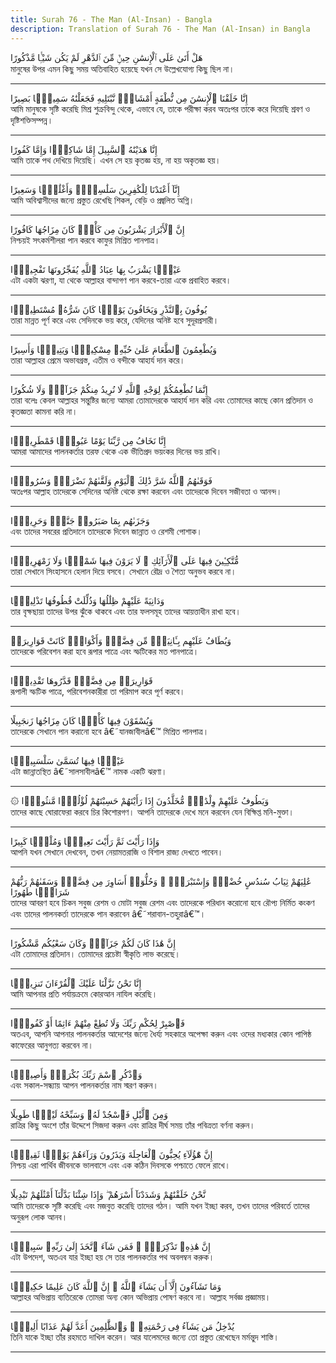 ```yaml
---
title: Surah 76 - The Man (Al-Insan) - Bangla
description: Translation of Surah 76 - The Man (Al-Insan) in Bangla
---
```





<Aside type="quran" title="1">
هَلْ أَتَىٰ عَلَى ٱلْإِنسَٰنِ حِينٌۭ مِّنَ ٱلدَّهْرِ لَمْ يَكُن شَيْـًۭٔا مَّذْكُورًا
</Aside>

<Aside type="reference" title="1">
মানুষের উপর এমন কিছু সময় অতিবাহিত হয়েছে যখন সে উল্লেখযোগ্য কিছু ছিল না।
</Aside>

---

<Aside type="quran" title="2">
إِنَّا خَلَقْنَا ٱلْإِنسَٰنَ مِن نُّطْفَةٍ أَمْشَاجٍۢ نَّبْتَلِيهِ فَجَعَلْنَٰهُ سَمِيعًۢا بَصِيرًا
</Aside>

<Aside type="reference" title="2">
আমি মানুষকে সৃষ্টি করেছি মিশ্র শুক্রবিন্দু থেকে, এভাবে যে, তাকে পরীক্ষা করব অতঃপর তাকে করে দিয়েছি শ্রবণ ও দৃষ্টিশক্তিসম্পন্ন।
</Aside>

---

<Aside type="quran" title="3">
إِنَّا هَدَيْنَٰهُ ٱلسَّبِيلَ إِمَّا شَاكِرًۭا وَإِمَّا كَفُورًا
</Aside>

<Aside type="reference" title="3">
আমি তাকে পথ দেখিয়ে দিয়েছি। এখন সে হয় কৃতজ্ঞ হয়, না হয় অকৃতজ্ঞ হয়।
</Aside>

---

<Aside type="quran" title="4">
إِنَّآ أَعْتَدْنَا لِلْكَٰفِرِينَ سَلَٰسِلَا۟ وَأَغْلَٰلًۭا وَسَعِيرًا
</Aside>

<Aside type="reference" title="4">
আমি অবিশ্বাসীদের জন্যে প্রস্তুত রেখেছি শিকল, বেড়ি ও প্রজ্বলিত অগ্নি।
</Aside>

---

<Aside type="quran" title="5">
إِنَّ ٱلْأَبْرَارَ يَشْرَبُونَ مِن كَأْسٍۢ كَانَ مِزَاجُهَا كَافُورًا
</Aside>

<Aside type="reference" title="5">
নিশ্চয়ই সৎকর্মশীলরা পান করবে কাফুর মিশ্রিত পানপাত্র।
</Aside>

---

<Aside type="quran" title="6">
عَيْنًۭا يَشْرَبُ بِهَا عِبَادُ ٱللَّهِ يُفَجِّرُونَهَا تَفْجِيرًۭا
</Aside>

<Aside type="reference" title="6">
এটা একটা ঝরণা, যা থেকে আল্লাহর বান্দাগণ পান করবে-তারা একে প্রবাহিত করবে।
</Aside>

---

<Aside type="quran" title="7">
يُوفُونَ بِٱلنَّذْرِ وَيَخَافُونَ يَوْمًۭا كَانَ شَرُّهُۥ مُسْتَطِيرًۭا
</Aside>

<Aside type="reference" title="7">
তারা মান্নত পূর্ণ করে এবং সেদিনকে ভয় করে, যেদিনের অনিষ্ট হবে সুদূরপ্রসারী।
</Aside>

---

<Aside type="quran" title="8">
وَيُطْعِمُونَ ٱلطَّعَامَ عَلَىٰ حُبِّهِۦ مِسْكِينًۭا وَيَتِيمًۭا وَأَسِيرًا
</Aside>

<Aside type="reference" title="8">
তারা আল্লাহর প্রেমে অভাবগ্রস্ত, এতীম ও বন্দীকে আহার্য দান করে।
</Aside>

---

<Aside type="quran" title="9">
إِنَّمَا نُطْعِمُكُمْ لِوَجْهِ ٱللَّهِ لَا نُرِيدُ مِنكُمْ جَزَآءًۭ وَلَا شُكُورًا
</Aside>

<Aside type="reference" title="9">
তারা বলেঃ কেবল আল্লাহর সন্তুষ্টির জন্যে আমরা তোমাদেরকে আহার্য দান করি এবং তোমাদের কাছে কোন প্রতিদান ও কৃতজ্ঞতা কামনা করি না।
</Aside>

---

<Aside type="quran" title="10">
إِنَّا نَخَافُ مِن رَّبِّنَا يَوْمًا عَبُوسًۭا قَمْطَرِيرًۭا
</Aside>

<Aside type="reference" title="10">
আমরা আমাদের পালনকর্তার তরফ থেকে এক ভীতিপ্রদ ভয়ংকর দিনের ভয় রাখি।
</Aside>

---

<Aside type="quran" title="11">
فَوَقَىٰهُمُ ٱللَّهُ شَرَّ ذَٰلِكَ ٱلْيَوْمِ وَلَقَّىٰهُمْ نَضْرَةًۭ وَسُرُورًۭا
</Aside>

<Aside type="reference" title="11">
অতঃপর আল্লাহ তাদেরকে সেদিনের অনিষ্ট থেকে রক্ষা করবেন এবং তাদেরকে দিবেন সজীবতা ও আনন্দ।
</Aside>

---

<Aside type="quran" title="12">
وَجَزَىٰهُم بِمَا صَبَرُوا۟ جَنَّةًۭ وَحَرِيرًۭا
</Aside>

<Aside type="reference" title="12">
এবং তাদের সবরের প্রতিদানে তাদেরকে দিবেন জান্নাত ও রেশমী পোশাক।
</Aside>

---

<Aside type="quran" title="13">
مُّتَّكِـِٔينَ فِيهَا عَلَى ٱلْأَرَآئِكِ ۖ لَا يَرَوْنَ فِيهَا شَمْسًۭا وَلَا زَمْهَرِيرًۭا
</Aside>

<Aside type="reference" title="13">
তারা সেখানে সিংহাসনে হেলান দিয়ে বসবে। সেখানে রৌদ্র ও শৈত্য অনুভব করবে না।
</Aside>

---

<Aside type="quran" title="14">
وَدَانِيَةً عَلَيْهِمْ ظِلَٰلُهَا وَذُلِّلَتْ قُطُوفُهَا تَذْلِيلًۭا
</Aside>

<Aside type="reference" title="14">
তার বৃক্ষছায়া তাদের উপর ঝুঁকে থাকবে এবং তার ফলসমূহ তাদের আয়ত্তাধীন রাখা হবে।
</Aside>

---

<Aside type="quran" title="15">
وَيُطَافُ عَلَيْهِم بِـَٔانِيَةٍۢ مِّن فِضَّةٍۢ وَأَكْوَابٍۢ كَانَتْ قَوَارِيرَا۠
</Aside>

<Aside type="reference" title="15">
তাদেরকে পরিবেশন করা হবে রূপার পাত্রে এবং স্ফটিকের মত পানপাত্রে।
</Aside>

---

<Aside type="quran" title="16">
قَوَارِيرَا۟ مِن فِضَّةٍۢ قَدَّرُوهَا تَقْدِيرًۭا
</Aside>

<Aside type="reference" title="16">
রূপালী স্ফটিক পাত্রে, পরিবেশনকারীরা তা পরিমাপ করে পূর্ণ করবে।
</Aside>

---

<Aside type="quran" title="17">
وَيُسْقَوْنَ فِيهَا كَأْسًۭا كَانَ مِزَاجُهَا زَنجَبِيلًا
</Aside>

<Aside type="reference" title="17">
তাদেরকে সেখানে পান করানো হবে â€˜যানজাবীলâ€™ মিশ্রিত পানপাত্র।
</Aside>

---

<Aside type="quran" title="18">
عَيْنًۭا فِيهَا تُسَمَّىٰ سَلْسَبِيلًۭا
</Aside>

<Aside type="reference" title="18">
এটা জান্নাতস্থিত â€˜সালসাবীলâ€™ নামক একটি ঝরণা।
</Aside>

---

<Aside type="quran" title="19">
۞ وَيَطُوفُ عَلَيْهِمْ وِلْدَٰنٌۭ مُّخَلَّدُونَ إِذَا رَأَيْتَهُمْ حَسِبْتَهُمْ لُؤْلُؤًۭا مَّنثُورًۭا
</Aside>

<Aside type="reference" title="19">
তাদের কাছে ঘোরাফেরা করবে চির কিশোরগণ। আপনি তাদেরকে দেখে মনে করবেন যেন বিক্ষিপ্ত মনি-মুক্তা।
</Aside>

---

<Aside type="quran" title="20">
وَإِذَا رَأَيْتَ ثَمَّ رَأَيْتَ نَعِيمًۭا وَمُلْكًۭا كَبِيرًا
</Aside>

<Aside type="reference" title="20">
আপনি যখন সেখানে দেখবেন, তখন নেয়ামতরাজি ও বিশাল রাজ্য দেখতে পাবেন।
</Aside>

---

<Aside type="quran" title="21">
عَٰلِيَهُمْ ثِيَابُ سُندُسٍ خُضْرٌۭ وَإِسْتَبْرَقٌۭ ۖ وَحُلُّوٓا۟ أَسَاوِرَ مِن فِضَّةٍۢ وَسَقَىٰهُمْ رَبُّهُمْ شَرَابًۭا طَهُورًا
</Aside>

<Aside type="reference" title="21">
তাদের আবরণ হবে চিকন সবুজ রেশম ও মোটা সবুজ রেশম এবং তাদেরকে পরিধান করোনো হবে রৌপ্য নির্মিত কংকণ এবং তাদের পালনকর্তা তাদেরকে পান করাবেন â€˜শরাবান-তহুরাâ€™।
</Aside>

---

<Aside type="quran" title="22">
إِنَّ هَٰذَا كَانَ لَكُمْ جَزَآءًۭ وَكَانَ سَعْيُكُم مَّشْكُورًا
</Aside>

<Aside type="reference" title="22">
এটা তোমাদের প্রতিদান। তোমাদের প্রচেষ্টা স্বীকৃতি লাভ করেছে।
</Aside>

---

<Aside type="quran" title="23">
إِنَّا نَحْنُ نَزَّلْنَا عَلَيْكَ ٱلْقُرْءَانَ تَنزِيلًۭا
</Aside>

<Aside type="reference" title="23">
আমি আপনার প্রতি পর্যায়ক্রমে কোরআন নাযিল করেছি।
</Aside>

---

<Aside type="quran" title="24">
فَٱصْبِرْ لِحُكْمِ رَبِّكَ وَلَا تُطِعْ مِنْهُمْ ءَاثِمًا أَوْ كَفُورًۭا
</Aside>

<Aside type="reference" title="24">
অতএব, আপনি আপনার পালনকর্তার আদেশের জন্যে ধৈর্য্য সহকারে অপেক্ষা করুন এবং ওদের মধ্যকার কোন পাপিষ্ঠ কাফেরের আনুগত্য করবেন না।
</Aside>

---

<Aside type="quran" title="25">
وَٱذْكُرِ ٱسْمَ رَبِّكَ بُكْرَةًۭ وَأَصِيلًۭا
</Aside>

<Aside type="reference" title="25">
এবং সকাল-সন্ধ্যায় আপন পালনকর্তার নাম স্মরণ করুন।
</Aside>

---

<Aside type="quran" title="26">
وَمِنَ ٱلَّيْلِ فَٱسْجُدْ لَهُۥ وَسَبِّحْهُ لَيْلًۭا طَوِيلًا
</Aside>

<Aside type="reference" title="26">
রাত্রির কিছু অংশে তাঁর উদ্দেশে সিজদা করুন এবং রাত্রির দীর্ঘ সময় তাঁর পবিত্রতা বর্ণনা করুন।
</Aside>

---

<Aside type="quran" title="27">
إِنَّ هَٰٓؤُلَآءِ يُحِبُّونَ ٱلْعَاجِلَةَ وَيَذَرُونَ وَرَآءَهُمْ يَوْمًۭا ثَقِيلًۭا
</Aside>

<Aside type="reference" title="27">
নিশ্চয় এরা পার্থিব জীবনকে ভালবাসে এবং এক কঠিন দিবসকে পশ্চাতে ফেলে রাখে।
</Aside>

---

<Aside type="quran" title="28">
نَّحْنُ خَلَقْنَٰهُمْ وَشَدَدْنَآ أَسْرَهُمْ ۖ وَإِذَا شِئْنَا بَدَّلْنَآ أَمْثَٰلَهُمْ تَبْدِيلًا
</Aside>

<Aside type="reference" title="28">
আমি তাদেরকে সৃষ্টি করেছি এবং মজবুত করেছি তাদের গঠন। আমি যখন ইচ্ছা করব, তখন তাদের পরিবর্তে তাদের অনুরূপ লোক আনব।
</Aside>

---

<Aside type="quran" title="29">
إِنَّ هَٰذِهِۦ تَذْكِرَةٌۭ ۖ فَمَن شَآءَ ٱتَّخَذَ إِلَىٰ رَبِّهِۦ سَبِيلًۭا
</Aside>

<Aside type="reference" title="29">
এটা উপদেশ, অতএব যার ইচ্ছা হয় সে তার পালনকর্তার পথ অবলম্বন করুক।
</Aside>

---

<Aside type="quran" title="30">
وَمَا تَشَآءُونَ إِلَّآ أَن يَشَآءَ ٱللَّهُ ۚ إِنَّ ٱللَّهَ كَانَ عَلِيمًا حَكِيمًۭا
</Aside>

<Aside type="reference" title="30">
আল্লাহর অভিপ্রায় ব্যতিরেকে তোমরা অন্য কোন অভিপ্রায় পোষণ করবে না। আল্লাহ সর্বজ্ঞ প্রজ্ঞাময়।
</Aside>

---

<Aside type="quran" title="31">
يُدْخِلُ مَن يَشَآءُ فِى رَحْمَتِهِۦ ۚ وَٱلظَّٰلِمِينَ أَعَدَّ لَهُمْ عَذَابًا أَلِيمًۢا
</Aside>

<Aside type="reference" title="31">
তিনি যাকে ইচ্ছা তাঁর রহমতে দাখিল করেন। আর যালেমদের জন্যে তো প্রস্তুত রেখেছেন মর্মন্তুদ শাস্তি।
</Aside>

---
